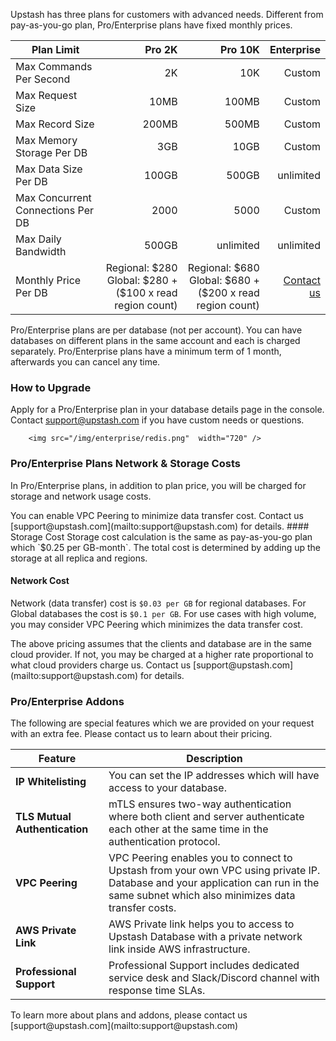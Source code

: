 Upstash has three plans for customers with advanced needs. Different from
pay-as-you-go plan, Pro/Enterprise plans have fixed monthly prices.

| Plan Limit                        |                                                         Pro 2K |                                                        Pro 10K |                               Enterprise |
| --------------------------------- | -------------------------------------------------------------: | -------------------------------------------------------------: | ---------------------------------------: |
| Max Commands Per Second           |                                                             2K |                                                            10K |                                   Custom |
| Max Request Size                  |                                                           10MB |                                                          100MB |                                   Custom |
| Max Record Size                   |                                                          200MB |                                                          500MB |                                   Custom |
| Max Memory Storage Per DB         |                                                            3GB |                                                           10GB |                                   Custom |
| Max Data Size Per DB              |                                                          100GB |                                                          500GB |                                unlimited |
| Max Concurrent Connections Per DB |                                                           2000 |                                                           5000 |                                   Custom |
| Max Daily Bandwidth               |                                                          500GB |                                                      unlimited |                                unlimited |
| Monthly Price Per DB              | Regional: \$280 <br/> Global: \$280 + ($100 x read region count) | Regional: \$680 <br/> Global: \$680 + ($200 x read region count) | [Contact us](mailto:support@upstash.com) |

<Note>
  Pro/Enterprise plans are per database (not per account). You can have
  databases on different plans in the same account and each is charged
  separately. Pro/Enterprise plans have a minimum term of 1 month, afterwards
  you can cancel any time.
</Note>

### How to Upgrade

Apply for a Pro/Enterprise plan in your database details page in the console.
Contact [support@upstash.com](mailto:support@upstash.com) if you have custom
needs or questions.

<Frame>
    
        <img src="/img/enterprise/redis.png"  width="720" />

</Frame>

### Pro/Enterprise Plans Network & Storage Costs

In Pro/Enterprise plans, in addition to plan price, you will be charged for
storage and network usage costs.

<Note>
  You can enable VPC Peering to minimize data transfer cost. Contact us
  [support@upstash.com](mailto:support@upstash.com) for details.
</Note>
#### Storage Cost Storage cost calculation is the same as pay-as-you-go plan which
`$0.25 per GB-month`. The total cost is determined by adding up the storage at all
replica and regions.

#### Network Cost

Network (data transfer) cost is `$0.03 per GB` for regional databases. For
Global databases the cost is `$0.1 per GB`. For use cases with high volume, you
may consider VPC Peering which minimizes the data transfer cost.

<Note>
  The above pricing assumes that the clients and database are in the same cloud
  provider. If not, you may be charged at a higher rate proportional to what
  cloud providers charge us. Contact us
  [support@upstash.com](mailto:support@upstash.com) for details.
</Note>

### Pro/Enterprise Addons

The following are special features which we are provided on your request with an
extra fee. Please contact us to learn about their pricing.

| Feature                       | Description                                                                                                                                                                          |
| ----------------------------- | ------------------------------------------------------------------------------------------------------------------------------------------------------------------------------------ |
| **IP Whitelisting**           | You can set the IP addresses which will have access to your database.                                                                                                                |
| **TLS Mutual Authentication** | mTLS ensures two-way authentication where both client and server authenticate each other at the same time in the authentication protocol.                                            |
| **VPC Peering**               | VPC Peering enables you to connect to Upstash from your own VPC using private IP. Database and your application can run in the same subnet which also minimizes data transfer costs. |
| **AWS Private Link**          | AWS Private link helps you to access to Upstash Database with a private network link inside AWS infrastructure.                                                                      |
| **Professional Support**      | Professional Support includes dedicated service desk and Slack/Discord channel with response time SLAs.                                                                              |

<Note>
  To learn more about plans and addons, please contact us
  [support@upstash.com](mailto:support@upstash.com)
</Note>

